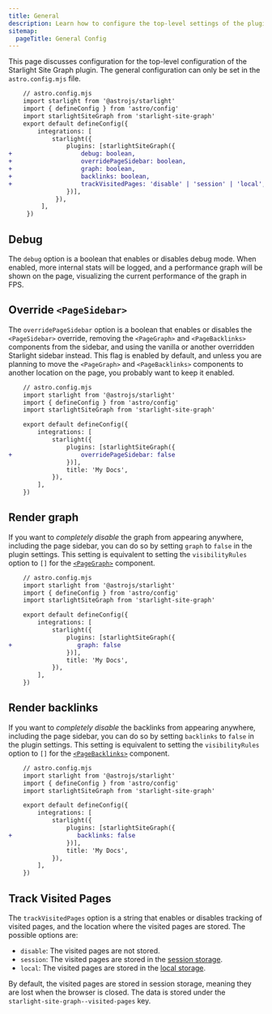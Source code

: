 ```yaml
---
title: General
description: Learn how to configure the top-level settings of the plugin.
sitemap:
  pageTitle: General Config
---
```


This page discusses configuration for the top-level configuration of the Starlight Site Graph plugin.
The general configuration can only be set in the `astro.config.mjs` file.

```diff lang="js"
	// astro.config.mjs
	import starlight from '@astrojs/starlight'
	import { defineConfig } from 'astro/config'
	import starlightSiteGraph from 'starlight-site-graph'
	export default defineConfig({
		integrations: [
			starlight({
				plugins: [starlightSiteGraph({
+					debug: boolean,
+					overridePageSidebar: boolean,
+					graph: boolean,
+					backlinks: boolean,
+					trackVisitedPages: 'disable' | 'session' | 'local',
				})],
			 }),
		 ],
	 })
```

## Debug

The `debug` option is a boolean that enables or disables debug mode. When enabled, more internal stats will be logged,
and a performance graph will be shown on the page, visualizing the current performance of the graph in FPS.

## Override `<PageSidebar>`

The `overridePageSidebar` option is a boolean that enables or disables the `<PageSidebar>` override, removing
the `<PageGraph>` and `<PageBacklinks>` components from the sidebar, and using the vanilla or another overridden Starlight sidebar instead.
This flag is enabled by default, and unless you are planning to move the `<PageGraph>` and `<PageBacklinks>` components
to another location on the page, you probably want to keep it enabled.

```diff lang="js"
	// astro.config.mjs
	import starlight from '@astrojs/starlight'
	import { defineConfig } from 'astro/config'
	import starlightSiteGraph from 'starlight-site-graph'

	export default defineConfig({
		integrations: [
			starlight({
				plugins: [starlightSiteGraph({
+					overridePageSidebar: false
				})],
				title: 'My Docs',
			}),
		],
	})
```

## Render graph

If you want to _completely disable_ the graph from appearing anywhere, including the page sidebar, you can do so by setting `graph` to `false` in the plugin settings.
This setting is equivalent to setting the `visibilityRules` option to `[]` for the [`<PageGraph>`](/starlight-site-graph/components/pagegraph) component.

```diff lang="js"
    // astro.config.mjs
    import starlight from '@astrojs/starlight'
    import { defineConfig } from 'astro/config'
    import starlightSiteGraph from 'starlight-site-graph'

    export default defineConfig({
        integrations: [
            starlight({
                plugins: [starlightSiteGraph({
+                  graph: false
                })],
                title: 'My Docs',
            }),
        ],
    })
```

## Render backlinks

If you want to _completely disable_ the backlinks from appearing anywhere, including the page sidebar, you can do so by setting `backlinks` to `false` in the plugin settings.
This setting is equivalent to setting the `visibilityRules` option to `[]` for the [`<PageBacklinks>`](/starlight-site-graph/components/pagebacklinks) component.

```diff lang="js"
    // astro.config.mjs
    import starlight from '@astrojs/starlight'
    import { defineConfig } from 'astro/config'
    import starlightSiteGraph from 'starlight-site-graph'

    export default defineConfig({
        integrations: [
            starlight({
                plugins: [starlightSiteGraph({
+                  backlinks: false
                })],
                title: 'My Docs',
            }),
        ],
    })
```

## Track Visited Pages

The `trackVisitedPages` option is a string that enables or disables tracking of visited pages, and the
location where the visited pages are stored. The possible options are:

- `disable`: The visited pages are not stored.
- `session`: The visited pages are stored in the [session storage](https://developer.mozilla.org/en-US/docs/Web/API/Window/sessionStorage).
- `local`: The visited pages are stored in the [local storage](https://developer.mozilla.org/en-US/docs/Web/API/Window/localStorage).

By default, the visited pages are stored in session storage, meaning they are lost when the browser is closed.
The data is stored under the `starlight-site-graph--visited-pages` key.
